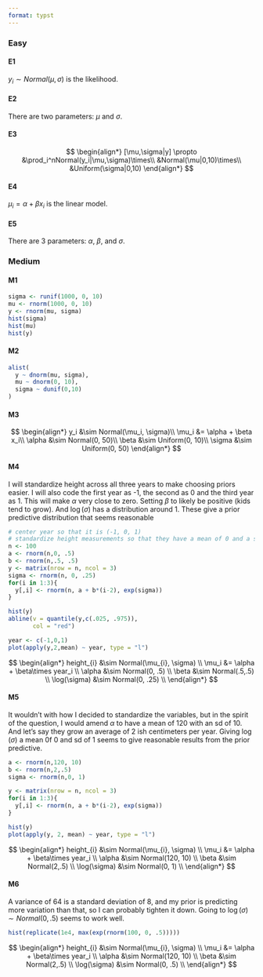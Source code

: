 ```yaml
---
format: typst
---
```


### Easy

#### E1

$y_i \sim Normal(\mu, \sigma)$ is the likelihood.

#### E2

There are two parameters: $\mu$ and $\sigma$.

#### E3

$$
\begin{align*}
[\mu,\sigma|y] \propto &\prod_i^nNormal(y_i|\mu,\sigma)\times\\
&Normal(\mu|0,10)\times\\
&Uniform(\sigma|0,10)
\end{align*}
$$

#### E4

$\mu_i = \alpha + \beta x_i$ is the linear model.

#### E5

There are 3 parameters: $\alpha$, $\beta$, and $\sigma$.

### Medium

#### M1

```r
sigma <- runif(1000, 0, 10)
mu <- rnorm(1000, 0, 10)
y <- rnorm(mu, sigma)
hist(sigma)
hist(mu)
hist(y)
```

#### M2

```r
alist(
  y ~ dnorm(mu, sigma),
  mu ~ dnorm(0, 10),
  sigma ~ dunif(0,10)
)
```

#### M3

$$
\begin{align*}
y_i &\sim Normal(\mu_i, \sigma)\\
\mu_i &= \alpha + \beta x_i\\
\alpha &\sim Normal(0, 50)\\
\beta &\sim Uniform(0, 10)\\
\sigma &\sim Uniform(0, 50)
\end{align*}
$$

#### M4 

I will standardize height across all three years to make choosing priors easier. I will also code the first year as -1, the second as 0 and the third year as 1. This will make $\alpha$ very close to zero. Setting $\beta$ to likely be positive (kids tend to grow). And $\log(\sigma)$ has a distribution around 1. These give a prior predictive distribution that seems reasonable

```r
# center year so that it is (-1, 0, 1)
# standardize height measurements so that they have a mean of 0 and a stdv of 1
n <- 100
a <- rnorm(n,0, .5)
b <- rnorm(n,.5, .5)
y <- matrix(nrow = n, ncol = 3)
sigma <- rnorm(n, 0, .25)
for(i in 1:3){
  y[,i] <- rnorm(n, a + b*(i-2), exp(sigma))
}

hist(y)
abline(v = quantile(y,c(.025, .975)),
       col = "red")

year <- c(-1,0,1)
plot(apply(y,2,mean) ~ year, type = "l")
```



$$
\begin{align*}
height_{i} &\sim Normal(\mu_{i}, \sigma) \\
\mu_i &= \alpha + \beta\times year_i \\
\alpha &\sim Normal(0, .5) \\
\beta &\sim Normal(.5,.5) \\
\log(\sigma) &\sim Normal(0, .25) \\
\end{align*}
$$

#### M5

It wouldn't with how I decided to standardize the variables, but in the spirit of the question, I would amend $\alpha$ to have a mean of 120 with an sd of 10. And let's say they grow an average of 2 ish centimeters per year. Giving $\log(\sigma)$ a mean 0f 0 and sd of 1 seems to give reasonable results from the prior predictive. 

```r

a <- rnorm(n,120, 10)
b <- rnorm(n,2,.5)
sigma <- rnorm(n,0, 1)

y <- matrix(nrow = n, ncol = 3)
for(i in 1:3){
  y[,i] <- rnorm(n, a + b*(i-2), exp(sigma))
}

hist(y)
plot(apply(y, 2, mean) ~ year, type = "l")

```
$$
\begin{align*}
height_{i} &\sim Normal(\mu_{i}, \sigma) \\
\mu_i &= \alpha + \beta\times year_i \\
\alpha &\sim Normal(120, 10) \\
\beta &\sim Normal(2,.5) \\
\log(\sigma) &\sim Normal(0, 1) \\
\end{align*}
$$

#### M6

A variance of 64 is a standard deviation of 8, and my prior is predicting more variation than that, so I can probably tighten it down. Going to $\log(\sigma) \sim Normal(0, .5)$ seems to work well.
```r

hist(replicate(1e4, max(exp(rnorm(100, 0, .5)))))
```
$$
\begin{align*}
height_{i} &\sim Normal(\mu_{i}, \sigma) \\
\mu_i &= \alpha + \beta\times year_i \\
\alpha &\sim Normal(120, 10) \\
\beta &\sim Normal(2,.5) \\
\log(\sigma) &\sim Normal(0, .5) \\
\end{align*}
$$

